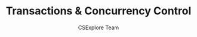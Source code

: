 ---
guideId: DBMS-101
moduleId: DBMS-06
title: Transactions & Concurrency Control
description: Learn about ACID properties, transaction states, and concurrency control mechanisms.
author: CSExplore Team
---